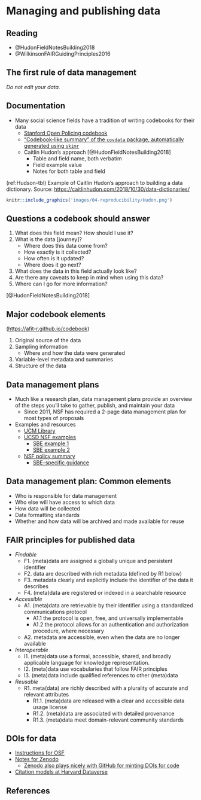 # Managing and publishing data 

## Reading

- @HudonFieldNotesBuilding2018
- @WilkinsonFAIRGuidingPrinciples2016

## The first rule of data management

*Do not edit your data.*

## Documentation ##

- Many social science fields have a tradition of writing codebooks for their data
    - [Stanford Open Policing codebook](https://github.com/stanford-policylab/opp/blob/master/data_readme.md)
    - ["Codebook-like summary" of the `covdata` package, automatically generated using `skimr`](https://kjhealy.github.io/covdata/articles/codebook.html)
    - Caitlin Hudon's approach [@HudonFieldNotesBuilding2018]
        - Table and field name, both verbatim
        - Field example value
        - Notes for both table and field

(ref:Hudson-tbl) Example of Caitlin Hudon's approach to building a data dictionary. Source: <https://caitlinhudon.com/2018/10/30/data-dictionaries/>
        
```r
knitr::include_graphics('images/04-reproducibility/Hudon.png')
```

## Questions a codebook should answer

1. What does this field mean? How should I use it? 
2. What is the data [journey]? 
    - Where does this data come from? 
    - How exactly is it collected? 
    - How often is it updated? 
    - Where does it go next? 
3. What does the data in this field actually look like? 
4. Are there any caveats to keep in mind when using this data? 
5. Where can I go for more information? 

[@HudonFieldNotesBuilding2018]

 
## Major codebook elements 

(<https://afit-r.github.io/codebook>)

1. Original source of the data
2. Sampling information
    - Where and how the data were generated
3. Variable-level metadata and summaries
4. Structure of the data


## Data management plans ##

- Much like a research plan, data management plans provide an overview of the steps you'll take to gather, publish, and maintain your data
    - Since 2011, NSF has required a 2-page data management plan for most types of proposals

- Examples and resources
    - [UCM Library](https://library.ucmerced.edu/research/researchers/research-data-management/data-management-plans)
    <!-- - [UCM IT support](https://it.ucmerced.edu/content/research-data-management-consultation-service) -->
    - [UCSD NSF examples](https://library.ucsd.edu/lpw-staging/research-and-collections/data-curation/data-management/dmp-samples.html)
        - [SBE example 1](https://library.ucsd.edu/lpw-staging/research-and-collections/data-curation/data-management/dmpsample/DMP-Example-Ayelet-Gneezy.pdf)
        - [SBE example 2](https://library.ucsd.edu/lpw-staging/research-and-collections/data-curation/data-management/dmpsample/DMP-Example-Wixted.pdf)
    - [NSF policy summary](https://www.nsf.gov/bfa/dias/policy/dmp.jsp)
        - [SBE-specific guidance](https://www.nsf.gov/sbe/DMP/SBE_DataMgmtPlanPolicy_RevisedApril2018.pdf)
    
## Data management plan: Common elements 

- Who is responsible for data management
- Who else will have access to which data
- How data will be collected
- Data formatting standards
- Whether and how data will be archived and made available for reuse


## FAIR principles for published data ##

- *Findable*
    - F1. (meta)data are assigned a globally unique and persistent identifier
    - F2. data are described with rich metadata (defined by R1 below)
    - F3. metadata clearly and explicitly include the identifier of the data it describes 
    - F4. (meta)data are registered or indexed in a searchable resource
- *Accessible*
    - A1. (meta)data are retrievable by their identifier using a standardized communications protocol 
        - A1.1 the protocol is open, free, and universally implementable
        - A1.2 the protocol allows for an authentication and authorization procedure, where necessary 
    - A2. metadata are accessible, even when the data are no longer available
- *Interoperable*
    - I1. (meta)data use a formal, accessible, shared, and broadly applicable language for knowledge representation. 
    - I2. (meta)data use vocabularies that follow FAIR principles
    - I3. (meta)data include qualified references to other (meta)data
- *Reusable*
    - R1. meta(data) are richly described with a plurality of accurate and relevant attributes 
        - R1.1. (meta)data are released with a clear and accessible data usage license
        - R1.2. (meta)data are associated with detailed provenance
        - R1.3. (meta)data meet domain-relevant community standards


## DOIs for data

- [Instructions for OSF](https://help.osf.io/hc/en-us/articles/360019931013-Create-DOIs)
- [Notes for Zenodo](https://help.zenodo.org/#versioning)
    - [Zenodo also plays nicely with GitHub for minting DOIs for code](https://guides.github.com/activities/citable-code/)
- [Citation models at Harvard Dataverse](https://dataverse.org/best-practices/data-citation)

<!--
## Hazards of open data ##

- Legal
    - Privacy
        - Personally identifiable information (PII): "information which can be used to **distinguish or trace an individual's identity**, such as their name, social security number, biometric records, etc. *alone, or when combined with other ... information*" [Source](https://www.osec.doc.gov/opog/privacy/PII_BII.html)
        - Sensitive information: "if the loss, compromission [sic], or disclosure without authorization of this data could **result in harm, embarrassment, inconvenience, or unfairness** to an individual" [Source](https://techgdpr.com/blog/difference-between-pii-and-personal-data/)
        - IRB will require you to
            - indicate what PII and sensitive information you're collecting
            - explain why you need to collect it
            - outline a plan to keep it secure
            - notify or mitigate issues with participants if security is compromised

    - Copyright
        - Data that you've bought from a broker
        - Journal article text, *but also* article metadata if you used a private service to retrieve it
    
- Community-level hazards
    - Location of endangered species [@OpenDataOffer2018]
    - Indigenous community sacred sites
    - Antiquities
    - Identifying the Golden State Killer through GEDmatch [@ZhangHowTinyWebsite2018]
 
- Public-but-inaccessible data
    - OKCupid data scrape [@McCookPubliclyAvailableData2016]
        - [Emil O. Kierkegaard is a racist asshole; don't be like Emil O. Kierkegaard](https://rationalwiki.org/wiki/Emil_Kirkegaard)
-->

## References 


    